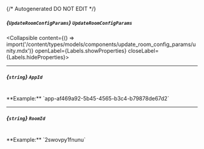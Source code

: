 {/* Autogenerated DO NOT EDIT  */}

##### *{`UpdateRoomConfigParams`}* `UpdateRoomConfigParams`
<Collapsible content={() => import('/content/types/models/components/update_room_config_params/unity.mdx')} openLabel={Labels.showProperties} closeLabel={Labels.hideProperties}>
</Collapsible>

---
##### *{`string`}* `AppId`
<br/>
**Example:** `app-af469a92-5b45-4565-b3c4-b79878de67d2`

---
##### *{`string`}* `RoomId`
<br/>
**Example:** `2swovpy1fnunu`


